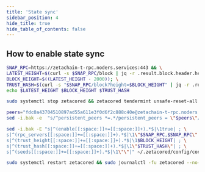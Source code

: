 ```yaml
---
title: 'State sync'
sidebar_position: 4
hide_title: true
hide_table_of_contents: false
---
```



<PageTitle
  iconUrl="img/zetachain-icon.svg"
  title="State sync"
  chainId="athens_7001-1"
  version="v30.0.0"
/>

## How to enable state sync

```bash
SNAP_RPC=https://zetachain-t-rpc.noders.services:443 && \
LATEST_HEIGHT=$(curl -s $SNAP_RPC/block | jq -r .result.block.header.height); \
BLOCK_HEIGHT=$((LATEST_HEIGHT - 2000)); \
TRUST_HASH=$(curl -s "$SNAP_RPC/block?height=$BLOCK_HEIGHT" | jq -r .result.block_id.hash) && \
echo $LATEST_HEIGHT $BLOCK_HEIGHT $TRUST_HASH
```

```bash
sudo systemctl stop zetacored && zetacored tendermint unsafe-reset-all --home ~/.zetacored --keep-addr-book
```

```bash
peers="fdc0a43704510897ad55a611e3f0d6f2c888c40e@zetachain-t-rpc.noders.services:22556"
sed -i.bak -e  "s/^persistent_peers *=.*/persistent_peers = \"$peers\"/" ~/.zetacored/config/config.toml
```

```bash
sed -i.bak -E "s|^(enable[[:space:]]+=[[:space:]]+).*$|\1true| ; \
s|^(rpc_servers[[:space:]]+=[[:space:]]+).*$|\1\"$SNAP_RPC,$SNAP_RPC\"| ; \
s|^(trust_height[[:space:]]+=[[:space:]]+).*$|\1$BLOCK_HEIGHT| ; \
s|^(trust_hash[[:space:]]+=[[:space:]]+).*$|\1\"$TRUST_HASH\"| ; \
s|^(seeds[[:space:]]+=[[:space:]]+).*$|\1\"\"|" ~/.zetacored/config/config.toml
```

```bash
sudo systemctl restart zetacored && sudo journalctl -fu zetacored --no-hostname -o cat
```
